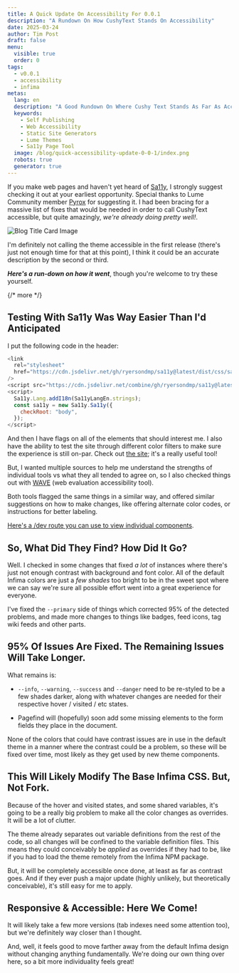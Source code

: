 ```yaml
---
title: A Quick Update On Accessibility For 0.0.1
description: "A Rundown On How CushyText Stands On Accessibility"
date: 2025-03-24
author: Tim Post
draft: false
menu:
  visible: true
  order: 0
tags:
  - v0.0.1
  - accessibility
  - infima
metas:
  lang: en
  description: "A Good Rundown On Where Cushy Text Stands As Far As Accessibility Goes Without Getting Too Technical About CSS."
  keywords:
    - Self Publishing
    - Web Accessibility
    - Static Site Generators
    - Lume Themes
    - Sa11y Page Tool
  image: /blog/quick-accessibility-update-0-0-1/index.png
  robots: true
  generator: true
---
```


If you make web pages and haven't yet heard of [Sa11y](https://sa11y.netlify.app/), 
I strongly suggest checking it out at your earliest opportunity. Special thanks to 
Lume Community member [Pyrox](https://pyrox.dev/) for suggesting it. I had been 
bracing for a massive list of fixes that would be needed in order to call CushyText 
accessible, but quite amazingly, _we're already doing pretty well!_.

<img
  class="blog_image"
  src="/blog/quick-accessibility-update-0-0-1/index.png" 
  alt="Blog Title Card Image" 
  title="Quick Accessibility Update 0.0.1" />

I'm definitely not calling the theme accessible in the first release (there's just not enough 
time for that at this point), I think it could be an accurate description by the second or third.

***Here's a run-down on how it went***, though you're welcome to try these yourself. 

{/* more */} 
  
## Testing With Sa11y Was Way Easier Than I'd Anticipated

I put the following code in the header:

```js
<link
  rel="stylesheet"
  href="https://cdn.jsdelivr.net/gh/ryersondmp/sa11y@latest/dist/css/sa11y.min.css"
/>
<script src="https://cdn.jsdelivr.net/combine/gh/ryersondmp/sa11y@latest/dist/js/lang/en.umd.js,gh/ryersondmp/sa11y@latest/dist/js/sa11y.umd.min.js"></script>
<script>
  Sa11y.Lang.addI18n(Sa11yLangEn.strings);
  const sa11y = new Sa11y.Sa11y({
    checkRoot: "body",
  });
</script>
```

And then I have flags on all of the elements that should interest me. I also have the
ability to test the site through different color filters to make sure the experience 
is still on-par. Check out [the site](https://sa11y.netlify.app/); it's a really useful tool!

But, I wanted multiple sources to help me understand the strengths of individual tools vs 
what they all tended to agree on, so I also checked things out with [WAVE](https://wave.webaim.org/)
(web evaluation accessibility tool). 

Both tools flagged the same things in a similar way, and offered similar suggestions on how
to make changes, like offering alternate color codes, or instructions for better labeling.

[Here's a /dev route you can use to view individual components](/dev).

## So, What Did They Find? How Did It Go?

Well. I checked in some changes that fixed _a lot_ of instances where there's just not enough 
contrast with background and font color. All of the default Infima colors are just a _few shades_
too bright to be in the sweet spot where we can say we're sure all possible effort went into 
a great experience for everyone.

I've fixed the `--primary` side of things which corrected 95% of the detected problems, and made
more changes to things like badges, feed icons, tag wiki feeds and other parts. 

## 95% Of Issues Are Fixed. The Remaining Issues Will Take Longer.

What remains is:

 - `--info`, `--warning`, `--success` and `--danger` need to be re-styled to be a few shades darker, 
 along with whatever changes are needed for their respective hover / visited / etc states. 

 - Pagefind will (hopefully) soon add some missing elements to the form fields they place in the 
 document. 

None of the colors that could have contrast issues are in use in the default theme in a manner where
the contrast could be a problem, so these will be fixed over time, most likely as they get used by 
new theme components.

## This Will Likely Modify The Base Infima CSS. But, Not Fork.

Because of the hover and visited states, and some shared variables, it's going to be a really big 
problem to make all the color changes as overrides. It will be a lot of clutter. 

The theme already separates out variable definitions from the rest of the code, so all changes will
be confined to the variable definition files. This means they could conceivably be _applied_ as 
overrides if they had to be, like if you had to load the theme remotely from the Infima NPM package.

But, it will be completely accessible once done, at least as far as contrast goes. And if they ever 
push a major update (highly unlikely, but theoretically conceivable), it's still easy for me to apply. 

## Responsive &amp; Accessible: Here We Come!

It will likely take a few more versions (tab indexes need some attention too), but we're definitely 
way closer than I thought. 

And, well, it feels good to move farther away from the default Infima design without changing anything
fundamentally. We're doing our own thing over here, so a bit more individuality feels great!
